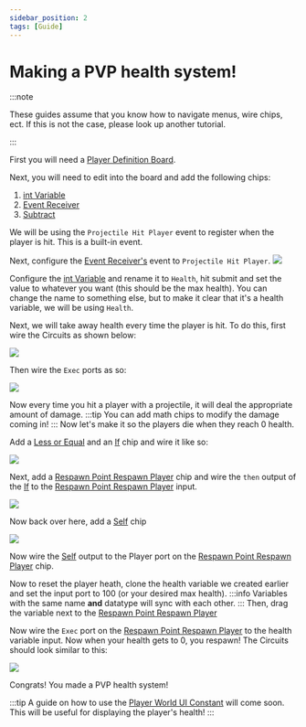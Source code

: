 ```yaml
---
sidebar_position: 2
tags: [Guide]
---
```


# Making a PVP health system!
:::note

These guides assume that you know how to navigate menus, wire chips, ect.
If this is not the case, please look up another tutorial.

:::

First you will need a [Player Definition Board](../../docs/documentation/Chips/4c9e7840-0721-4d1c-b334-167f79d3bf40).

Next, you will need to edit into the board and add the following chips:
1. [int Variable](../../docs/documentation/Chips/33224907-68ff-4102-802e-7c3eed481d37)
1. [Event Receiver](../../docs/documentation/Chips/8b533ccb-643a-491d-982c-94417ce99954)
1. [Subtract](../../docs/documentation/Chips/1fbb364c-1af0-44bb-a82b-905caeb6819a)

We will be using the `Projectile Hit Player` event to register when the player is hit. This is a built-in event.

Next, configure the [Event Receiver's](../../docs/documentation/Chips/8b533ccb-643a-491d-982c-94417ce99954) event to `Projectile Hit Player`.
![](https://i.imgur.com/6IH4e3j.png)

Configure the [int Variable](../../docs/documentation/Chips/33224907-68ff-4102-802e-7c3eed481d37) and rename it to `Health`, hit submit and set the value to whatever you want (this should be the max health).
You can change the name to something else, but to make it clear that it's a health variable, we will be using `Health`.

Next, we will take away health every time the player is hit.
To do this, first wire the Circuits as shown below:

![](https://i.imgur.com/q7bybgD.png)

Then wire the `Exec` ports as so:

![](https://i.imgur.com/cIqCEIp.png)

Now every time you hit a player with a projectile, it will deal the appropriate amount of damage.
:::tip
You can add math chips to modify the damage coming in!
:::
Now let's make it so the players die when they reach 0 health.

Add a [Less or Equal](../../docs/documentation/Chips/a027073f-9189-457f-a53d-8562e8829daf) and an [If](../../docs/documentation/Chips/7adc6ab1-fcab-4746-aec6-006352e29cdc) chip
and wire it like so:

![](https://i.imgur.com/R8Zjxpz.png)

Next, add a [Respawn Point Respawn Player](../../docs/documentation/Chips/350cda38-d7c5-4319-bb15-a06f49bbb0b9) chip and wire the `then` output of the [If](../../docs/documentation/Chips/7adc6ab1-fcab-4746-aec6-006352e29cdc) to the [Respawn Point Respawn Player](../../docs/documentation/Chips/350cda38-d7c5-4319-bb15-a06f49bbb0b9) input.

![](https://i.imgur.com/n52PZpm.png)

Now back over here, add a [Self](../../docs/documentation/Chips/3d7d40d6-885a-4fa5-bbaa-b19057291ddb) chip

![](https://i.imgur.com/bwpqaWT.png)

Now wire the [Self](../../docs/documentation/Chips/3d7d40d6-885a-4fa5-bbaa-b19057291ddb) output to the Player port on the [Respawn Point Respawn Player](../../docs/documentation/Chips/350cda38-d7c5-4319-bb15-a06f49bbb0b9) chip.

Now to reset the player heath, clone the health variable we created earlier and set the input port to 100 (or your desired max health).
:::info
Variables with the same name **and** datatype will sync with each other.
:::
Then, drag the variable next to the [Respawn Point Respawn Player](../../docs/documentation/Chips/350cda38-d7c5-4319-bb15-a06f49bbb0b9)


Now wire the `Exec` port on the [Respawn Point Respawn Player](../../docs/documentation/Chips/350cda38-d7c5-4319-bb15-a06f49bbb0b9) to the health variable input.
Now when your health gets to 0, you respawn!
The Circuits should look similar to this:

![](https://i.imgur.com/qGxq7dm.png)

Congrats! You made a PVP health system!

:::tip
A guide on how to use the [Player World UI Constant](../../docs/documentation/Chips/ff2d1f81-d76c-456f-acf0-af1861822681) will come soon.
This will be useful for displaying the player's health!
:::
